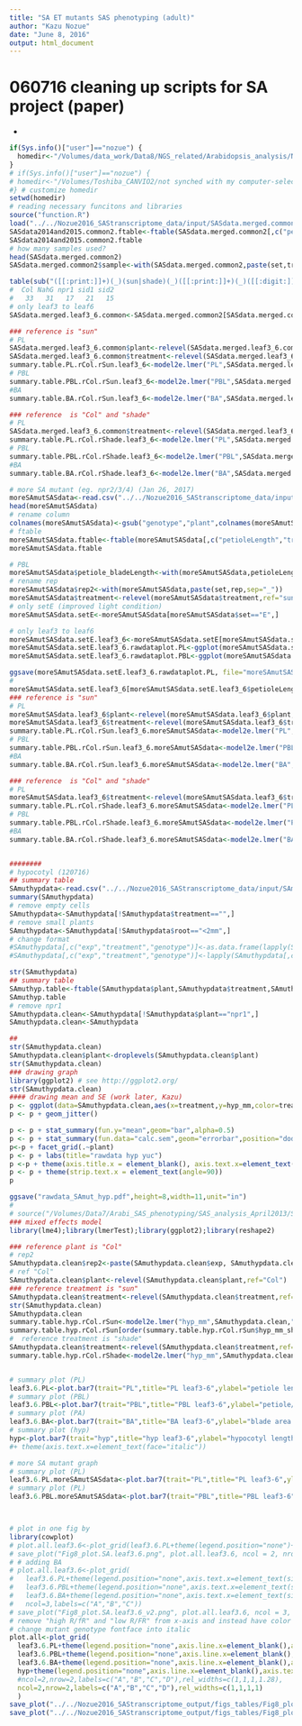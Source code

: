 ```yaml
---
title: "SA ET mutants SAS phenotyping (adult)"
author: "Kazu Nozue"
date: "June 8, 2016"
output: html_document
---
```

#  060716 cleaning up scripts for SA project (paper) 
* 
```r
if(Sys.info()["user"]=="nozue") {
  homedir<-"/Volumes/data_work/Data8/NGS_related/Arabidopsis_analysis/Nozue2016_SAStranscriptome_finalfinal_newVST/Nozue2016_SAStranscriptome_scripts/SA_SASproject_scripts/"
}
# if(Sys.info()["user"]=="nozue") {
# homedir<-"/Volumes/Toshiba_CANVIO2/not synched with my computer-selected/Nozue2016_SAStranscriptome_scripts/SA_SASproject_scripts"
#} # customize homedir
setwd(homedir)
# reading necessary funcitons and libraries
source("function.R")
load("../../Nozue2016_SAStranscriptome_data/input/SASdata.merged.common2.Rdata")
SASdata2014and2015.common2.ftable<-ftable(SASdata.merged.common2[,c("petioleLength","treatment","set","plant")],col.vars=c("set"),row.vars=c("plant","treatment"))
SASdata2014and2015.common2.ftable
# how many samples used?
head(SASdata.merged.common2)
SASdata.merged.common2$sample<-with(SASdata.merged.common2,paste(set,treatment,plant,rep,sep="_"))

table(sub("([[:print:]]+)(_)(sun|shade)(_)([[:print:]]+)(_)([[:digit:]]+)","\\5",unique(SASdata.merged.common2$sample)))
#  Col NahG npr1 sid1 sid2 
#   33   31   17   21   15 
# only leaf3 to leaf6
SASdata.merged.leaf3_6.common<-SASdata.merged.common2[SASdata.merged.common2$leaf>2&SASdata.merged.common2$leaf<7,]

### reference is "sun"
# PL
SASdata.merged.leaf3_6.common$plant<-relevel(SASdata.merged.leaf3_6.common$plant,ref="Col")
SASdata.merged.leaf3_6.common$treatment<-relevel(SASdata.merged.leaf3_6.common$treatment,ref="sun")
summary.table.PL.rCol.rSun.leaf3_6<-model2e.lmer("PL",SASdata.merged.leaf3_6.common,"Col","sun",lmer(petioleLength~plant*treatment  + (1 | leaf) + (treatment | set),data=SASdata.merged.leaf3_6.common),saveplot=T) 
# PBL
summary.table.PBL.rCol.rSun.leaf3_6<-model2e.lmer("PBL",SASdata.merged.leaf3_6.common,"Col","sun",lmer(petiole_bladeLength~plant*treatment  + (1 | leaf) + (treatment | set),data=SASdata.merged.leaf3_6.common),saveplot=T) 
#BA
summary.table.BA.rCol.rSun.leaf3_6<-model2e.lmer("BA",SASdata.merged.leaf3_6.common,"Col","sun",lmer(bladeArea~plant*treatment  + (1 | leaf) + (treatment | set),data=SASdata.merged.leaf3_6.common),saveplot=T) 

### reference  is "Col" and "shade"
# PL
SASdata.merged.leaf3_6.common$treatment<-relevel(SASdata.merged.leaf3_6.common$treatment,ref="shade")
summary.table.PL.rCol.rShade.leaf3_6<-model2e.lmer("PL",SASdata.merged.leaf3_6.common,"Col","shade",lmer(petioleLength~plant*treatment  + (1|leaf) + (treatment | set),data=SASdata.merged.leaf3_6.common),saveplot=T) 
# PBL
summary.table.PBL.rCol.rShade.leaf3_6<-model2e.lmer("PBL",SASdata.merged.leaf3_6.common,"Col","shade",lmer(petiole_bladeLength~plant*treatment  + (1 | leaf) + (treatment | set),data=SASdata.merged.leaf3_6.common),saveplot=T) 
#BA
summary.table.BA.rCol.rShade.leaf3_6<-model2e.lmer("BA",SASdata.merged.leaf3_6.common,"Col","shade",lmer(bladeArea~plant*treatment  + (1 | leaf) + (treatment | set),data=SASdata.merged.leaf3_6.common),saveplot=T) 

# more SA mutant (eg. npr2/3/4) (Jan 26, 2017)
moreSAmutSASdata<-read.csv("../../Nozue2016_SAStranscriptome_data/input/moreSAmut_SAS_leaf.csv")
head(moreSAmutSASdata)
# rename column
colnames(moreSAmutSASdata)<-gsub("genotype","plant",colnames(moreSAmutSASdata))
# ftable
moreSAmutSASdata.ftable<-ftable(moreSAmutSASdata[,c("petioleLength","treatment","set","plant")],col.vars=c("set"),row.vars=c("plant","treatment"))
moreSAmutSASdata.ftable

# PBL
moreSAmutSASdata$petiole_bladeLength<-with(moreSAmutSASdata,petioleLength/bladeLength)
# rename rep
moreSAmutSASdata$rep2<-with(moreSAmutSASdata,paste(set,rep,sep="_"))
moreSAmutSASdata$treatment<-relevel(moreSAmutSASdata$treatment,ref="sun")
# only setE (improved light condition)
moreSAmutSASdata.setE<-moreSAmutSASdata[moreSAmutSASdata$set=="E",]

# only leaf3 to leaf6
moreSAmutSASdata.setE.leaf3_6<-moreSAmutSASdata.setE[moreSAmutSASdata.setE$leaf>2&moreSAmutSASdata.setE$leaf<7,]
moreSAmutSASdata.setE.leaf3_6.rawdataplot.PL<-ggplot(moreSAmutSASdata.setE.leaf3_6, aes(x=treatment,y=petioleLength,color=treatment)) + geom_jitter() + facet_grid(~leaf)
moreSAmutSASdata.setE.leaf3_6.rawdataplot.PBL<-ggplot(moreSAmutSASdata.setE.leaf3_6, aes(x=treatment,y=petiole_bladeLength,color=treatment)) + geom_jitter() + facet_grid(~leaf)

ggsave(moreSAmutSASdata.setE.leaf3_6.rawdataplot.PL, file="moreSAmutSASdata.setE.leaf3_6.rawdataplot.PL.pdf")
# 
moreSAmutSASdata.setE.leaf3_6[moreSAmutSASdata.setE.leaf3_6$petioleLength<1,] #none
### reference is "sun"
# PL
moreSAmutSASdata.leaf3_6$plant<-relevel(moreSAmutSASdata.leaf3_6$plant,ref="Col")
moreSAmutSASdata.leaf3_6$treatment<-relevel(moreSAmutSASdata.leaf3_6$treatment,ref="sun")
summary.table.PL.rCol.rSun.leaf3_6.moreSAmutSASdata<-model2e.lmer("PL",moreSAmutSASdata.leaf3_6,"Col","sun",lmer(petioleLength~plant*treatment  + (1 | leaf) + (treatment | set) + (1|rep2),data=moreSAmutSASdata.leaf3_6),saveplot=T) 
# PBL
summary.table.PBL.rCol.rSun.leaf3_6.moreSAmutSASdata<-model2e.lmer("PBL",moreSAmutSASdata.leaf3_6,"Col","sun",lmer(petiole_bladeLength~plant*treatment  + (1 | leaf) + (treatment | set)+ (1|rep2),data=moreSAmutSASdata.leaf3_6),saveplot=T) 
#BA
summary.table.BA.rCol.rSun.leaf3_6.moreSAmutSASdata<-model2e.lmer("BA",moreSAmutSASdata.leaf3_6,"Col","sun",lmer(bladeArea~plant*treatment  + (1 | leaf) + (treatment | set)+ (1|rep2),data=moreSAmutSASdata.leaf3_6),saveplot=T) #errors

### reference  is "Col" and "shade"
# PL
moreSAmutSASdata.leaf3_6$treatment<-relevel(moreSAmutSASdata.leaf3_6$treatment,ref="shade")
summary.table.PL.rCol.rShade.leaf3_6.moreSAmutSASdata<-model2e.lmer("PL",moreSAmutSASdata.leaf3_6,"Col","shade",lmer(petioleLength~plant*treatment  + (1|leaf) + (treatment | set)+ (1|rep2),data=moreSAmutSASdata.leaf3_6),saveplot=T) 
# PBL
summary.table.PBL.rCol.rShade.leaf3_6.moreSAmutSASdata<-model2e.lmer("PBL",moreSAmutSASdata.leaf3_6,"Col","shade",lmer(petiole_bladeLength~plant*treatment  + (1 | leaf) + (treatment | set)+ (1|rep2),data=moreSAmutSASdata.leaf3_6),saveplot=T) 
#BA
summary.table.BA.rCol.rShade.leaf3_6.moreSAmutSASdata<-model2e.lmer("BA",moreSAmutSASdata.leaf3_6,"Col","shade",lmer(bladeArea~plant*treatment  + (1 | leaf) + (treatment | set)+ (1|rep2),data=moreSAmutSASdata.leaf3_6),saveplot=T) 


########
# hypocotyl (120716)
## summary table
SAmuthypdata<-read.csv("../../Nozue2016_SAStranscriptome_data/input/SAmut_hyp_data.csv")
summary(SAmuthypdata)
# remove empty cells
SAmuthypdata<-SAmuthypdata[!SAmuthypdata$treatment=="",]
# remove small plants  
SAmuthypdata<-SAmuthypdata[!SAmuthypdata$root=="<2mm",]
# change format
#SAmuthypdata[,c("exp","treatment","genotype")]<-as.data.frame(lapply(SAmuthypdata[,c("exp","treatment","genotype")],as.factor)) # 
#SAmuthypdata[,c("exp","treatment","genotype")]<-lapply(SAmuthypdata[,c("exp","treatment","genotype")],as.character)# 

str(SAmuthypdata)
## summary table
SAmuthyp.table<-ftable(SAmuthypdata$plant,SAmuthypdata$treatment,SAmuthypdata$exp) # we do not have enough plants in npr1
SAmuthyp.table
# remove npr1
SAmuthypdata.clean<-SAmuthypdata[!SAmuthypdata$plant=="npr1",]
SAmuthypdata.clean<-SAmuthypdata

##
str(SAmuthypdata.clean)
SAmuthypdata.clean$plant<-droplevels(SAmuthypdata.clean$plant)
str(SAmuthypdata.clean)
### drawing graph
library(ggplot2) # see http://ggplot2.org/
str(SAmuthypdata.clean)
#### drawing mean and SE (work later, Kazu)
p <- ggplot(data=SAmuthypdata.clean,aes(x=treatment,y=hyp_mm,color=treatment)) 
p <- p + geom_jitter()

p <- p + stat_summary(fun.y="mean",geom="bar",alpha=0.5)
p <- p + stat_summary(fun.data="calc.sem",geom="errorbar",position="dodge") 
p<-p + facet_grid(.~plant)
p <- p + labs(title="rawdata hyp yuc")
p <-p + theme(axis.title.x = element_blank(), axis.text.x=element_text(angle=90))
p <- p + theme(strip.text.x = element_text(angle=90))
p

ggsave("rawdata_SAmut_hyp.pdf",height=8,width=11,unit="in")
#
# source("/Volumes/Data7/Arabi_SAS_phenotyping/SAS_analysis_April2013/SAS_analysis_Jan2014/R_scripts_data_objects/function.R") # comment out unused scripts (022614, Kazu)
### mixed effects model
library(lme4);library(lmerTest);library(ggplot2);library(reshape2)

### reference plant is "Col"
# rep2
SAmuthypdata.clean$rep2<-paste(SAmuthypdata.clean$exp, SAmuthypdata.clean$plate,SAmuthypdata.clean$rep,sep="_")
# ref "Col"
SAmuthypdata.clean$plant<-relevel(SAmuthypdata.clean$plant,ref="Col")
### reference treatment is "sun"
SAmuthypdata.clean$treatment<-relevel(SAmuthypdata.clean$treatment,ref="sun")
str(SAmuthypdata.clean)
SAmuthypdata.clean
summary.table.hyp.rCol.rSun<-model2e.lmer("hyp_mm",SAmuthypdata.clean,"Col","sun",lmer(hyp_mm~plant*treatment+(1|rep2) + (1|exp),data=SAmuthypdata.clean),saveplot=T) # + leaf:plant will consider leaf effects, which gave me difficult interpretation. Remove it.
summary.table.hyp.rCol.rSun[order(summary.table.hyp.rCol.rSun$hyp_mm_shade_pvalue_rCol_rsun),]
#  reference treatment is "shade"
SAmuthypdata.clean$treatment<-relevel(SAmuthypdata.clean$treatment,ref="shade")
summary.table.hyp.rCol.rShade<-model2e.lmer("hyp_mm",SAmuthypdata.clean,"Col","shade",lmer(hyp_mm~plant*treatment+(1|rep2)+(1|exp),data=SAmuthypdata.clean),saveplot=T) # + leaf:plant will consider leaf effects, which gave me difficult interpretation. Remove it.


# summary plot (PL)
leaf3.6.PL<-plot.bar7(trait="PL",title="PL leaf3-6",ylabel="petiole length (mm)",data.input=merge(summary.table.PL.rCol.rSun.leaf3_6,summary.table.PL.rCol.rShade.leaf3_6,by="plant"),save.plot=F,show.plot=T,rownum=1,RFRratio=T)+ scale_fill_manual( values = c("high \nR/FR" = "red","low \nR/FR" = "darkred")) + scale_colour_manual( values = c("high \nR/FR" = "red","low \nR/FR" = "darkred"))
# summary plot (PBL)
leaf3.6.PBL<-plot.bar7(trait="PBL",title="PBL leaf3-6",ylabel="petiole/blade length",data.input=merge(summary.table.PBL.rCol.rSun.leaf3_6,summary.table.PBL.rCol.rShade.leaf3_6,by="plant"),save.plot=F,show.plot=T,rownum=1,RFRratio=T)+ scale_fill_manual( values = c("high \nR/FR" = "red","low \nR/FR" = "darkred")) + scale_colour_manual( values = c("high \nR/FR" = "red","low \nR/FR" = "darkred"))
# summary plot (PA)
leaf3.6.BA<-plot.bar7(trait="BA",title="BA leaf3-6",ylabel="blade area (mm^2)",data.input=merge(summary.table.BA.rCol.rSun.leaf3_6,summary.table.BA.rCol.rShade.leaf3_6,by="plant"),save.plot=F,show.plot=T,rownum=1,RFRratio=T)+ scale_fill_manual( values = c("high \nR/FR" = "red","low \nR/FR" = "darkred")) + scale_colour_manual( values = c("high \nR/FR" = "red","low \nR/FR" = "darkred"))
# summary plot (hyp)
hyp<-plot.bar7(trait="hyp",title="hyp leaf3-6",ylabel="hypocotyl length (mm)",data.input=merge(summary.table.hyp.rCol.rSun,summary.table.hyp.rCol.rShade,by="plant"),save.plot=F,show.plot=T,rownum=1,RFRratio=T)+ scale_fill_manual( values = c("high \nR/FR" = "red","low \nR/FR" = "darkred")) + scale_colour_manual( values = c("high \nR/FR" = "red","low \nR/FR" = "darkred")) 
#+ theme(axis.text.x=element_text(face="italic"))

# more SA mutant graph
# summary plot (PL)
leaf3.6.PL.moreSAmutSASdata<-plot.bar7(trait="PL",title="PL leaf3-6",ylabel="petiole length (mm)",data.input=merge(summary.table.PL.rCol.rSun.leaf3_6.moreSAmutSASdata,summary.table.PL.rCol.rShade.leaf3_6.moreSAmutSASdata,by="plant"),save.plot=F,show.plot=T,rownum=1,RFRratio=T)+ scale_fill_manual( values = c("high \nR/FR" = "red","low \nR/FR" = "darkred")) + scale_colour_manual( values = c("high \nR/FR" = "red","low \nR/FR" = "darkred"))
# summary plot (PL)
leaf3.6.PBL.moreSAmutSASdata<-plot.bar7(trait="PBL",title="PBL leaf3-6",ylabel="petiole/blade length",data.input=merge(summary.table.PBL.rCol.rSun.leaf3_6.moreSAmutSASdata,summary.table.PBL.rCol.rShade.leaf3_6.moreSAmutSASdata,by="plant"),save.plot=F,show.plot=T,rownum=1,RFRratio=T)+ scale_fill_manual( values = c("high \nR/FR" = "red","low \nR/FR" = "darkred")) + scale_colour_manual( values = c("high \nR/FR" = "red","low \nR/FR" = "darkred"))



# plot in one fig by 
library(cowplot)
# plot.all.leaf3.6<-plot_grid(leaf3.6.PL+theme(legend.position="none")+labs(title=""),leaf3.6.PBL+theme(legend.position="none")+labs(title=""), ncol=2,labels=c("A","B"))
# save_plot("Fig8_plot.SA.leaf3.6.png", plot.all.leaf3.6, ncol = 2, nrow = 1,base_aspect_ratio = 0.8)
# # adding BA
# plot.all.leaf3.6<-plot_grid(
#   leaf3.6.PL+theme(legend.position="none",axis.text.x=element_text(size=8,vjust=0.5))+labs(title=""),
#   leaf3.6.PBL+theme(legend.position="none",axis.text.x=element_text(size=8,vjust=0.5))+labs(title=""), 
#   leaf3.6.BA+theme(legend.position="none",axis.text.x=element_text(size=8,vjust=0.5))+labs(title=""),
#   ncol=3,labels=c("A","B","C"))
# save_plot("Fig8_plot.SA.leaf3.6_v2.png", plot.all.leaf3.6, ncol = 3, nrow = 1,base_aspect_ratio = 0.8)
# remove "high R/fR" and "low R/FR" from x-axis and instead have color key.
# change mutant genotype fontface into italic
plot.all<-plot_grid(
  leaf3.6.PL+theme(legend.position="none",axis.line.x=element_blank(),axis.text.x=element_blank(),axis.ticks.x = element_blank())+labs(title="") + theme(strip.text.x=element_text(face="italic")),
  leaf3.6.PBL+theme(legend.position="none",axis.line.x=element_blank(),axis.text.x=element_blank(),axis.ticks.x = element_blank())+labs(title="")+ theme(strip.text.x=element_text(face="italic")), 
  leaf3.6.BA+theme(legend.position="none",axis.line.x=element_blank(),axis.text.x=element_blank(),axis.ticks.x = element_blank(),legend.title=element_blank())+labs(title="")+ theme(strip.text.x=element_text(face="italic")),
  hyp+theme(legend.position="none",axis.line.x=element_blank(),axis.text.x=element_blank(),axis.ticks.x = element_blank(),legend.title=element_blank())+labs(title="")+ theme(strip.text.x=element_text(face="italic")),
  #ncol=2,nrow=2,labels=c("A","B","C","D"),rel_widths=c(1,1,1,1.28),
  ncol=2,nrow=2,labels=c("A","B","C","D"),rel_widths=c(1,1,1,1)
  )
save_plot("../../Nozue2016_SAStranscriptome_output/figs_tables/Fig8_plot.SA.leaf3.6_v3_hyp2.png", plot.all, ncol = 2, nrow = 2,base_aspect_ratio = 0.8)
save_plot("../../Nozue2016_SAStranscriptome_output/figs_tables/Fig8_plot.SA.leaf3.6_v3_hyp2.pdf", plot.all, ncol = 2, nrow = 2,base_aspect_ratio = 0.8) # change a fontface of "Col" into "regular" by Illustrator. 


```


